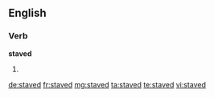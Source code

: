 ==English==

===Verb===
'''staved'''

# {{past of|stave}}

[[de:staved]]
[[fr:staved]]
[[mg:staved]]
[[ta:staved]]
[[te:staved]]
[[vi:staved]]